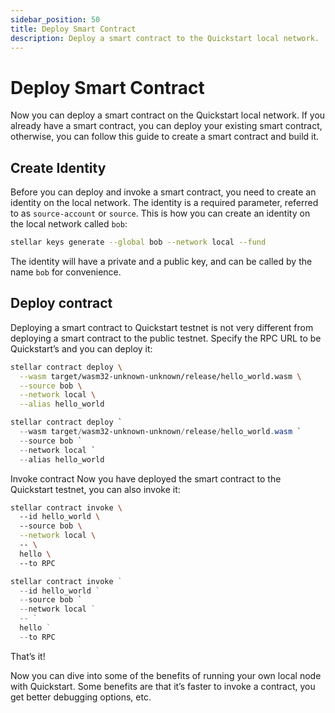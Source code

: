 ```yaml
---
sidebar_position: 50
title: Deploy Smart Contract
description: Deploy a smart contract to the Quickstart local network.
---
```


# Deploy Smart Contract

Now you can deploy a smart contract on the Quickstart local network. If you already have a smart contract, you can deploy your existing smart contract, otherwise, you can follow this guide to create a smart contract and build it. 

## Create Identity
Before you can deploy and invoke a smart contract, you need to create an identity on the local network. The identity is a required parameter, referred to as `source-account` or `source`. This is how you can create an identity on the local network called `bob`:

```sh
stellar keys generate --global bob --network local --fund
```

The identity will have a private and a public key, and can be called by the name `bob` for convenience. 

## Deploy contract
Deploying a smart contract to Quickstart testnet is not very different from deploying a smart contract to the public testnet. Specify the RPC URL to be Quickstart’s and you can deploy it:

<Tabs groupId="platform" defaultValue={getPlatform()}>

<TabItem value="unix" label="macOS/Linux">

```sh
stellar contract deploy \
  --wasm target/wasm32-unknown-unknown/release/hello_world.wasm \
  --source bob \
  --network local \
  --alias hello_world
```

</TabItem>

<TabItem value="windows" label="Windows (PowerShell)">

```powershell
stellar contract deploy `
  --wasm target/wasm32-unknown-unknown/release/hello_world.wasm `
  --source bob `
  --network local `
  --alias hello_world
```

</TabItem>

</Tabs>


Invoke contract
Now you have deployed the smart contract to the Quickstart testnet, you can also invoke it:

<Tabs groupId="platform" defaultValue={getPlatform()}>

<TabItem value="unix" label="macOS/Linux">

```sh
stellar contract invoke \ 
  --id hello_world \ 
  --source bob \
  --network local \ 
  -- \ 
  hello \ 
  --to RPC
```

</TabItem>

<TabItem value="windows" label="Windows (PowerShell)">

```powershell
stellar contract invoke ` 
  --id hello_world ` 
  --source bob `
  --network local ` 
  -- ` 
  hello ` 
  --to RPC
```

</TabItem>

</Tabs>

That’s it!

Now you can dive into some of the benefits of running your own local node with Quickstart. Some benefits are that it’s faster to invoke a contract, you get better debugging options, etc.

